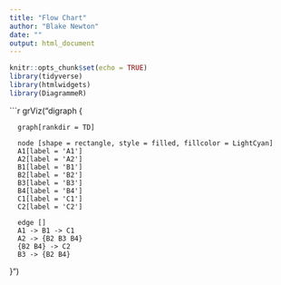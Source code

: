 ---
title: "Flow Chart"
author: "Blake Newton"
date: ""
output: html_document
---

```{r setup, include=FALSE}
knitr::opts_chunk$set(echo = TRUE)
library(tidyverse)
library(htmlwidgets)
library(DiagrammeR)
```


```{r, echo=FALSE}

grViz("digraph {
      
      graph[rankdir = TD]
      
      node [shape = rectangle, style = filled, fillcolor = LightCyan]
      A1[label = 'A1']
      A2[label = 'A2']
      B1[label = 'B1']
      B2[label = 'B2']
      B3[label = 'B3']
      B4[label = 'B4']
      C1[label = 'C1']
      C2[label = 'C2']
      
      edge []
      A1 -> B1 -> C1
      A2 -> {B2 B3 B4}
      {B2 B4} -> C2
      B3 -> {B2 B4}
}")


